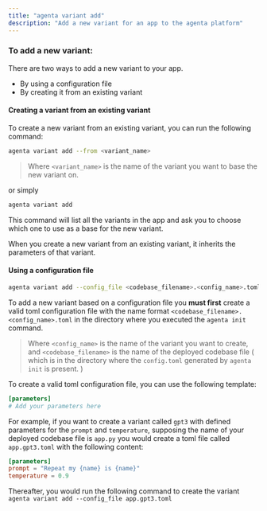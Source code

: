 ```yaml
---
title: "agenta variant add"
description: "Add a new variant for an app to the agenta platform"
---
```


### To add a new variant:

There are two ways to add a new variant to your app.
- By using a configuration file
- By creating it from an existing variant

#### Creating a variant from an existing variant
To create a new variant from an existing variant, you can run the following command:

```bash
agenta variant add --from <variant_name>
```
> Where `<variant_name>` is the name of the variant you want to base the new variant on.

or simply
    
```bash
agenta variant add
```
This command will list all the variants in the app and ask you to choose which one to use as a base for the new variant.

<Info> When you create a new variant from an existing variant, it inherits the parameters of that variant.</Info>

#### Using a configuration file

```bash
agenta variant add --config_file <codebase_filename>.<config_name>.toml
```

To add a new variant based on a configuration file you **must first** create a valid toml configuration file with the name format `<codebase_filename>.<config_name>.toml` in the directory where you executed the `agenta init` command.

> Where `<config_name>` is the name of the variant you want to create, and
> `<codebase_filename>` is the name of the deployed codebase file ( which is in the directory where the `config.toml` generated by `agenta init` is present. )

To create a valid toml configuration file, you can use the following template:

```toml
[parameters]
# Add your parameters here
```

For example, if you want to create a variant called `gpt3` with defined parameters for the `prompt` and `temperature`, supposing the name of your deployed codebase file is `app.py` you would create a toml file called `app.gpt3.toml` with the following content:

```toml
[parameters]
prompt = "Repeat my {name} is {name}"
temperature = 0.9
```
Thereafter, you would run the following command to create the variant `agenta variant add --config_file app.gpt3.toml`

